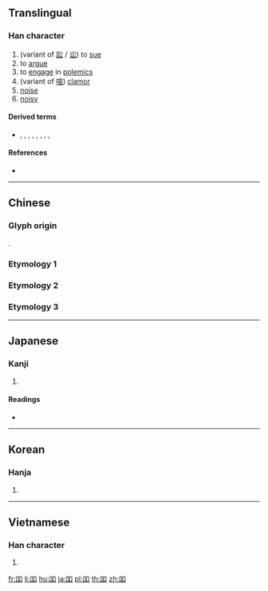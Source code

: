 {{character info/new}}
{{also|口口}}
==Translingual==

===Han character===
{{Han char|rn=30|rad=口|as=03|sn=6|four=|canj=RR,XRR|ids=⿰口口}}

# (variant of [[訟]] / [[讼]]) to [[sue]]
# to [[argue]]
# to [[engage]] in [[polemics]]
# (variant of [[喧]]) [[clamor]]
# [[noise]]
# [[noisy]]

====Derived terms====
* {{l|mul|哭}}, {{l|mul|單}}, {{l|mul|嚴}}, {{l|mul|咢}}, {{l|mul|雚}}, {{l|mul|僉}}, {{l|mul|患}}, {{l|mul|喌}}, {{l|mul|斝}}

====References====
* {{Han ref|kx=0174.190|dkj=03282|dj=0387.120|hdz=10577.110|uh=5405|ud=21509}}

----

==Chinese==

===Glyph origin===
{{Han etym}}
{{Han compound|口|口|ls=ic}}.

===Etymology 1===
{{zh-see|鄰|v}}

===Etymology 2===
{{zh-see|喧|v}}

===Etymology 3===
{{zh-see|訟|v}}

----

==Japanese==

===Kanji===
{{ja-kanji|grade=|rs=口03}}

# {{defn|lang=ja|sort=口03}}

====Readings====
* {{ja-readings|on=[[てん]] (ten), [[くん]] (kun), [[せん]] (sen), [[しょう]] (shō), [[じゅ]] (ju), [[りん]] (rin)|kun=}}

----

==Korean==

===Hanja===
{{ko-hanja|hangeul=현|rv=hyeon|mr=hyŏn}}

# {{defn|lang=ko|sort=口03}}

----

==Vietnamese==

===Han character===
{{vi-hantu|[[tuyên]], [[huyên]]|rs=口03}}

# {{defn|lang=vi|sort=口03}}

[[fr:吅]]
[[li:吅]]
[[hu:吅]]
[[ja:吅]]
[[pl:吅]]
[[th:吅]]
[[zh:吅]]